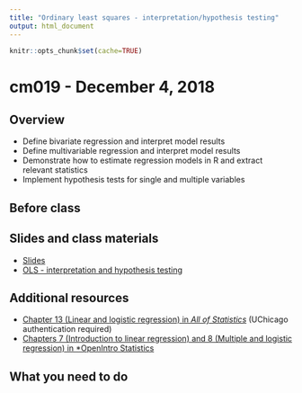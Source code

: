 ```yaml
---
title: "Ordinary least squares - interpretation/hypothesis testing"
output: html_document
---
```


```r
knitr::opts_chunk$set(cache=TRUE)
```

# cm019 - December 4, 2018

## Overview

* Define bivariate regression and interpret model results
* Define multivariable regression and interpret model results
* Demonstrate how to estimate regression models in R and extract relevant statistics
* Implement hypothesis tests for single and multiple variables

## Before class

## Slides and class materials

* [Slides](extras/cm019_slides.html)
* [OLS - interpretation and hypothesis testing](ols-interpret.html)

## Additional resources

* [Chapter 13 (Linear and logistic regression) in *All of Statistics*](https://link-springer-com.proxy.uchicago.edu/book/10.1007%2F978-0-387-21736-9) (UChicago authentication required)
* [Chapters 7 (Introduction to linear regression) and 8 (Multiple and logistic regression) in *OpenIntro Statistics](https://www.openintro.org/stat/textbook.php?stat_book=os)

## What you need to do


